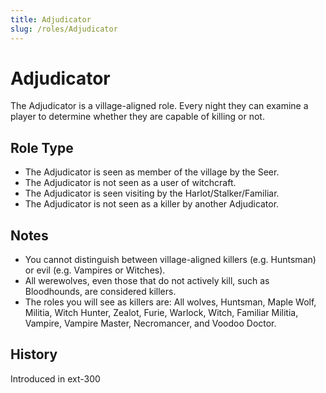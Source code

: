 ```yaml
---
title: Adjudicator
slug: /roles/Adjudicator
---
```


# Adjudicator

The Adjudicator is a village-aligned role. Every night they can examine a player to determine whether they are capable of killing or not.

## Role Type

- The Adjudicator is seen as member of the village by the Seer.
- The Adjudicator is not seen as a user of witchcraft.
- The Adjudicator is seen visiting by the Harlot/Stalker/Familiar.
- The Adjudicator is not seen as a killer by another Adjudicator.

## Notes

- You cannot distinguish between village-aligned killers (e.g. Huntsman) or evil (e.g. Vampires or Witches).
- All werewolves, even those that do not actively kill, such as Bloodhounds, are considered killers.
- The roles you will see as killers are: All wolves, Huntsman, Maple Wolf, Militia, Witch Hunter, Zealot, Furie, Warlock, Witch, Familiar Militia, Vampire, Vampire Master, Necromancer, and Voodoo Doctor.

## History

<timeline>
  <event interval="2019-01-01">Introduced in ext-300</event>
</timeline>
